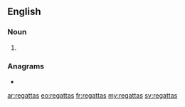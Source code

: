 ==English==

===Noun===
{{head|en|noun plural form}}

# {{plural of|regatta|lang=en}}

===Anagrams===
* {{l|en|stargate}}

[[ar:regattas]]
[[eo:regattas]]
[[fr:regattas]]
[[my:regattas]]
[[sv:regattas]]